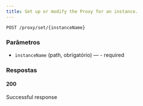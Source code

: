 ```yaml
---
title: Set up or modify the Proxy for an instance.
---
```


```http
POST /proxy/set/{instanceName}
```



### Parâmetros

- `instanceName` (path, obrigatório) — - required

### Respostas
#### 200
Successful response

